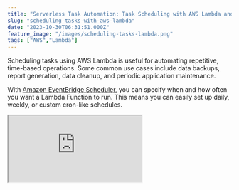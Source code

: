 ```yaml
---
title: "Serverless Task Automation: Task Scheduling with AWS Lambda and Amazon EventBridge"
slug: "scheduling-tasks-with-aws-lambda"
date: "2023-10-30T06:31:51.000Z"
feature_image: "/images/scheduling-tasks-lambda.png"
tags: ["AWS","Lambda"]
---
```


Scheduling tasks using AWS Lambda is useful for automating repetitive, time-based operations. Some common use cases include data backups, report generation, data cleanup, and periodic application maintenance.

With [Amazon EventBridge Scheduler](https://docs.aws.amazon.com/eventbridge/latest/userguide/eb-create-rule-schedule.html), you can specify when and how often you want a Lambda Function to run. This means you can easily set up daily, weekly, or custom cron-like schedules.

<iframe src="https://www.youtube.com/embed/P6yp0ByekEk?feature=oembed" />

In this post, let's learn how to use Amazon EventBridge and set up schedules to trigger a Lambda Function built using .NET. The concepts apply to other programming languages as well.

_This article is sponsored by AWS and is part of my [_AWS Series_](/blog/tag/aws/)._

AWS EventBridge and .NET Lambda Trigger
---------------------------------------

EventBridge Scheduler (earlier referred to as CloudWatch Events) is highly customizable and scalable with a wide set of target API operations and AWS Services.

[

AWS Lambda For The .NET Developer

This blog post is a collection of other posts that covers various aspects of AWS Lambda and other services you can integrate with when building serverless applications on Lambda.

![](/images/logo-512x512.png)Rahul NathRahul Pulikkot Nath

![](/images/AWS-Lambda.png)

](/posts/aws-lambda-dotnet-developer/)

To handle EventBridge Events from a Lambda Function we use the `ScheduledEvent` class from the [Amazon.Lambda.CloudWatchEvents](https://www.nuget.org/packages/Amazon.Lambda.CloudWatchEvents) NuGet package

```csharp
public string FunctionHandler(ScheduledEvent input, ILambdaContext context)
{
```
        Console.WriteLine($"Scheduled Task Run with {JsonSerializer.Serialize(input)}");
        return input.Source.ToUpper();
    }

To run the AWS Lambda Function on a schedule, create a new Lambda Trigger and configure it to use 'EventBridge (CloudWatch Events)' trigger.

You can create a new rule and specify the name, description, and schedule expression for the recurring schedule.

In EventBridge you can create two types of scheduled rules

*   **Rate Expression** → Rules that run at a regular rate.
*   **CRON Expression** → Rules that run at specific times.

Let's learn how to use both of these to schedule and run AWS Lambda Functions.

Rate Expression Lambda Triggers
-------------------------------

Rate expressions have two required fields - the value and unit - separated by white space.

    rate(value unit)

Value is a positive number and unit takes _minute|minutes|hour|hours|day|days_ as values.

![](/images/image-9.png)

EventBridge Lambda Trigger setup with a rate expression of 1 day

The above screenshot shows setting up an EventBridge Lambda Trigger with a rate expression of 1 day - _rate(1 day)._

### EventBridge Rule Detail

Once created, you can navigate to the EventBridge rules by clicking the Trigger under the Lambda Triggers list or navigating directly to the Rules section under Amazon EventBridge.

The below screenshot shows the Rule I created for running a Lambda Function every minute.

![](/images/image-11.png)

Amazon EventBridge Rule detail that runs every minute.

You can further edit and customize the rule from Amazon EventBridge. You can also see the AWS Service that the rule triggers to run when it is executed.

The below screenshot shows that the rule triggers an AWS Lambda Function _lambda-schedule_ when the rule is triggered.

![](/images/image-12.png)

### Customizing EventBridge Trigger Payload For Lambda

In the current Lambda Function endpoint we are using the `ScheduledEvent` type to handle the incoming Event Bridge Event.

However, if you need to pass in custom information as part of the schedule trigger you can do that by specifying a Constant text in JSON format.

This is done under the AWS EventBridge Rule by setting the Additional Settings, and setting the Configure target input to be 'Constant (JSON text)'

![](/images/image-13.png)

In the above example, I have hardcoded the input to be a string input. In this case, the Lambda Function can take in a `string` as it's input type as shown below.

```csharp
public string FunctionHandler(string input, ILambdaContext context)
{
```
      ...
    }

CRON Expression Lambda Triggers
-------------------------------

Rate Expressions allows you to specify how often you want a Rule to trigger. However, when you need more fine-grained control over when a rule should trigger you can use [Cron Expression](https://docs.aws.amazon.com/eventbridge/latest/userguide/eb-cron-expressions.html).

Cron expressions have six required fields, which are separated by white space.

![](/images/image-14.png)

Cron Expression example Lambda Trigger using AWS EventBridge

The above screenshot sets up a CRON job to run the function every minute between 4-5 a.m. (UTC) on a Monday and Tuesday.

    cron(0/1 4-5 ? * MON-TUE *)

All CRON jobs are set in UTC time, however, if you navigate to the CRON job rule in EventBridge, you can see the time in both UTC and local time zone.

![](/images/image-15.png)

CRON AWS EventBridge Rule detail showing the Event Schedule and the Next 10 trigger dates.

The Event Schedule shows the next 10 upcoming triggers in both UTC and Local time to ensure the CRON job is set as expected.